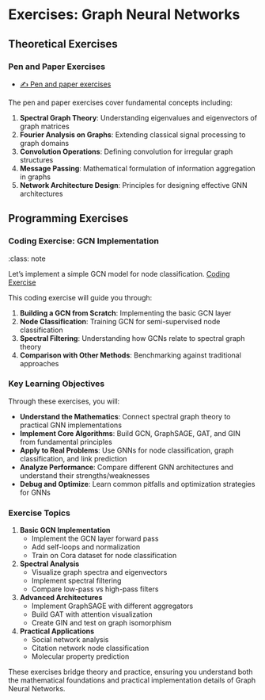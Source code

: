 # Exercises: Graph Neural Networks

## Theoretical Exercises

### Pen and Paper Exercises

- [✍️ Pen and paper exercises](pen-and-paper/exercise.pdf)

The pen and paper exercises cover fundamental concepts including:

1. **Spectral Graph Theory**: Understanding eigenvalues and eigenvectors of graph matrices
2. **Fourier Analysis on Graphs**: Extending classical signal processing to graph domains
3. **Convolution Operations**: Defining convolution for irregular graph structures
4. **Message Passing**: Mathematical formulation of information aggregation in graphs
5. **Network Architecture Design**: Principles for designing effective GNN architectures

## Programming Exercises

### Coding Exercise: GCN Implementation

::: {.callout-note title="Exercise"}
:class: note

Let's implement a simple GCN model for node classification.
[Coding Exercise](../../../notebooks/legacy/exercise-m09-graph-neural-net.ipynb)
:::

This coding exercise will guide you through:

1. **Building a GCN from Scratch**: Implementing the basic GCN layer
2. **Node Classification**: Training GCN for semi-supervised node classification
3. **Spectral Filtering**: Understanding how GCNs relate to spectral graph theory
4. **Comparison with Other Methods**: Benchmarking against traditional approaches

### Key Learning Objectives

Through these exercises, you will:

- **Understand the Mathematics**: Connect spectral graph theory to practical GNN implementations
- **Implement Core Algorithms**: Build GCN, GraphSAGE, GAT, and GIN from fundamental principles
- **Apply to Real Problems**: Use GNNs for node classification, graph classification, and link prediction
- **Analyze Performance**: Compare different GNN architectures and understand their strengths/weaknesses
- **Debug and Optimize**: Learn common pitfalls and optimization strategies for GNNs

### Exercise Topics

1. **Basic GCN Implementation**
   - Implement the GCN layer forward pass
   - Add self-loops and normalization
   - Train on Cora dataset for node classification

2. **Spectral Analysis**
   - Visualize graph spectra and eigenvectors
   - Implement spectral filtering
   - Compare low-pass vs high-pass filters

3. **Advanced Architectures**
   - Implement GraphSAGE with different aggregators
   - Build GAT with attention visualization
   - Create GIN and test on graph isomorphism

4. **Practical Applications**
   - Social network analysis
   - Citation network node classification
   - Molecular property prediction

These exercises bridge theory and practice, ensuring you understand both the mathematical foundations and practical implementation details of Graph Neural Networks.
